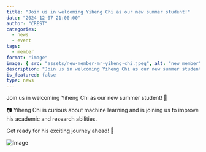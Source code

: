 ```yaml
---
title: "Join us in welcoming Yiheng Chi as our new summer student!"
date: "2024-12-07 21:00:00"
author: "CREST"
categories:
  - news
  - event
tags:
  - member
format: "image"
image: { src: "assets/new-member-mr-yiheng-chi.jpeg", alt: "new member" }
description: "Join us in welcoming Yiheng Chi as our new summer student!"
is_featured: false
type: news
---
```

Join us in welcoming Yiheng Chi as our new summer student! 👏

📷 Yiheng Chi is curious about machine learning and is joining us to improve his academic and research abilities.

Get ready for his exciting journey ahead! 🌟

![Image](assets/new-member-mr-yiheng-chi.jpeg "New Member")